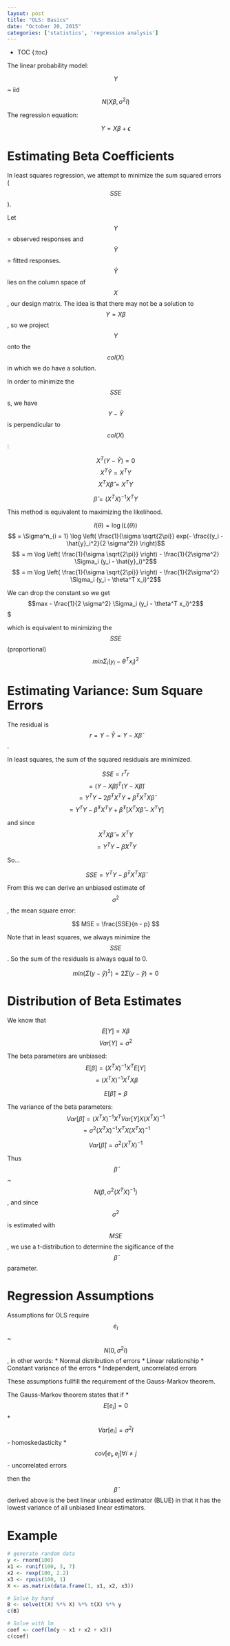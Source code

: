 ```yaml
---
layout: post
title: "OLS: Basics"
date: "October 20, 2015"
categories: ['statistics', 'regression analysis']
---
```


* TOC
{:toc}

The linear probability model:

$$ Y$$ ~ iid$$N(X\beta, \sigma^2 I)$$

The regression equation:

$$ Y = X\beta + \epsilon $$

# Estimating Beta Coefficients
In least squares regression, we attempt to minimize the sum squared errors ($$SSE$$). 

Let $$Y$$ = observed responses and $$\hat{Y}$$ = fitted responses. $$\hat{Y}$$ lies on the column space of $$X$$, our design matrix. The idea is that there may not be a solution to $$Y = X\beta$$, so we project $$Y$$ onto the $$col(X)$$ in which we do have a solution. 

In order to minimize the $$SSE$$s, we have $$Y-\hat{Y}$$ is perpendicular to $$col(X)$$:

$$ X^T(Y-\hat{Y}) = 0 $$
$$ X^T\hat{Y} = X^TY $$
$$ X^TX\hat{\beta} = X^TY $$


$$ \hat{\beta} = (X^TX)^{-1}X^TY $$

This method is equivalent to maximizing the likelihood.

$$l(\theta) = \log(L(\theta))$$
$$ = \Sigma^n_{i = 1} \log \left( \frac{1}{\sigma \sqrt{2\pi}} exp(- \frac{(y_i - \hat{y}_i^2}{2 \sigma^2}) \right)$$
$$ = m \log \left( \frac{1}{\sigma \sqrt{2\pi}} \right) - \frac{1}{2\sigma^2} \Sigma_i (y_i - \hat{y}_i)^2$$
$$ = m \log \left( \frac{1}{\sigma \sqrt{2\pi}} \right) - \frac{1}{2\sigma^2} \Sigma_i (y_i - \theta^T x_i)^2$$

We can drop the constant so we get
$$max - \frac{1}{2 \sigma^2} \Sigma_i (y_i - \theta^T x_i)^2$$$

which is equivalent to minimizing the $$SSE$$ (proportional)
$$min \Sigma_i (y_i - \theta^T x_i)^2$$

# Estimating Variance: Sum Square Errors
The residual is $$r = Y - \hat{Y} = Y - X\hat{\beta}$$.

In least squares, the sum of the squared residuals are minimized. 

$$ SSE = r^Tr $$
$$ = (Y - X\hat{\beta})^T(Y - X\hat{\beta}) $$
$$ = Y^TY - 2\hat{\beta}^TX^TY + \hat{\beta}^TX^TX\hat{\beta} $$
$$ = Y^TY - \hat{\beta}^TX^TY + \hat{\beta}^T[X^TX\hat{\beta} - X^TY] $$

and since $$ X^TX\hat{\beta} = X^TY $$
$$ = Y^TY - \hat{\beta}X^TY $$

So...

$$ SSE = Y^TY - \hat{\beta}^TX^TX\hat{\beta} $$

From this we can derive an unbiased estimate of $$\sigma^2$$, the mean square error:

$$ MSE = \frac{SSE}{n - p} $$

Note that in least squares, we always minimize the $$SSE$$. So the sum of the residuals is always equal to 0.

$$ min( \Sigma (y - \hat{y})^2 ) = 2 \Sigma (y - \hat{y}) = 0 $$

# Distribution of Beta Estimates
We know that 
$$ E[Y] = X\beta $$
$$ Var[Y] = \sigma^2 $$

The beta parameters are unbiased:
$$ E[\beta] = (X^TX)^{-1}X^TE[Y] $$
$$ = (X^TX)^{-1}X^TX\beta $$

$$ E[\hat{\beta}] = \beta $$

The variance of the beta parameters:
$$ Var[\hat{\beta}] = (X^TX)^{-1}X^TVar[Y]X(X^TX)^{-1} $$
$$ = \sigma^2 (X^TX)^{-1}X^TX(X^TX)^{-1} $$

$$ Var[\hat{\beta}] = \sigma^2 (X^TX)^{-1} $$

Thus $$ \hat{\beta} $$ ~ $$ N(\beta, \sigma^2(X^TX)^{-1}) $$, and since $$\sigma^2$$ is estimated with $$MSE$$, we use a t-distribution to determine the sigificance of the $$\hat{\beta}$$ parameter.
 
# Regression Assumptions
Assumptions for OLS require $$ e_i $$ ~ $$ N(0, \sigma^2I) $$, in other words:
* Normal distribution of errors
* Linear relationship
* Constant variance of the errors 
* Independent, uncorrelated errors

These assumptions fullfill the requirement of the Gauss-Markov theorem.

The Gauss-Markov theorem states that if
* $$ E[e_i] = 0 $$
* $$ Var[e_i] = \sigma^2I $$ - homoskedasticity
* $$ cov[e_i, e_j] \forall i \ne j $$ - uncorrelated errors

then the $$\hat{\beta}$$ derived above is the best linear unbiased estimator (BLUE) in that it has the lowest variance of all unbiased linear estimators.

# Example
```r
# generate random data
y <- rnorm(100)
x1 <- runif(100, 3, 7)
x2 <- rexp(100, 2.2)
x3 <- rpois(100, 1)
X <- as.matrix(data.frame(1, x1, x2, x3))

# Solve by hand
B <- solve(t(X) %*% X) %*% t(X) %*% y
c(B)

# Solve with lm
coef <- coef(lm(y ~ x1 + x2 + x3))
c(coef)
```

